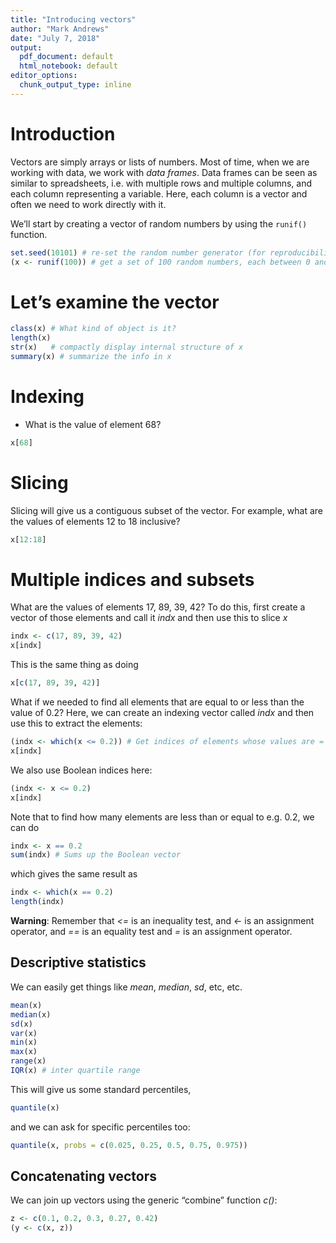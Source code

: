 ```yaml
---
title: "Introducing vectors"
author: "Mark Andrews"
date: "July 7, 2018"
output:
  pdf_document: default
  html_notebook: default
editor_options:
  chunk_output_type: inline
---
```

# Introduction

Vectors are simply arrays or lists of numbers. Most of time, when we are working with data, we work with *data frames*. Data frames can be seen as similar to spreadsheets, i.e. with multiple rows and multiple columns, and each column representing a variable. Here, each column is a vector and often we need to work directly with it.

We'll start by creating a vector of random numbers by using the `runif()` function. 

```r
set.seed(10101) # re-set the random number generator (for reproducibility)
(x <- runif(100)) # get a set of 100 random numbers, each between 0 and 1
```

# Let's examine the vector

```r
class(x) # What kind of object is it?
length(x)
str(x)   # compactly display internal structure of x
summary(x) # summarize the info in x
```

# Indexing 
* What is the value of element 68?
```r
x[68]
```

# Slicing
Slicing will give us a contiguous subset of the vector. For example, what are the values of elements 12 to 18 inclusive? 
```r
x[12:18]
```

# Multiple indices and subsets

What are the values of elements 17, 89, 39, 42? To do this, first create a vector of those elements and call it *indx* and then use this to slice *x* 
```r
indx <- c(17, 89, 39, 42)
x[indx]
```
This is the same thing as doing 
```r
x[c(17, 89, 39, 42)]
```

What if we needed to find all elements that are equal to or less than the value of 0.2? Here, we can create an indexing vector called *indx* and then use this to extract the elements:
```r
(indx <- which(x <= 0.2)) # Get indices of elements whose values are = or < 12.
x[indx]
```
We also use Boolean indices here:
```r
(indx <- x <= 0.2)
x[indx]
```

Note that to find how many elements are less than or equal to e.g. 0.2, we can do
```r
indx <- x == 0.2
sum(indx) # Sums up the Boolean vector 
```
which gives the same result as 
```r
indx <- which(x == 0.2)
length(indx)
```

**Warning**: Remember that *<=* is an inequality test, and *<-* is an assignment operator, and *==* is an equality test and *=* is an assignment operator.


## Descriptive statistics

We can easily get things like *mean*, *median*, *sd*, etc, etc.

```r
mean(x)
median(x)
sd(x)
var(x)
min(x)
max(x)
range(x)
IQR(x) # inter quartile range
```

This will give us some standard percentiles,
```r
quantile(x)
```
and we can ask for specific percentiles too:
```r
quantile(x, probs = c(0.025, 0.25, 0.5, 0.75, 0.975))
```


## Concatenating vectors

We can join up vectors using the generic "combine" function *c()*:
```r
z <- c(0.1, 0.2, 0.3, 0.27, 0.42)
(y <- c(x, z))
```

